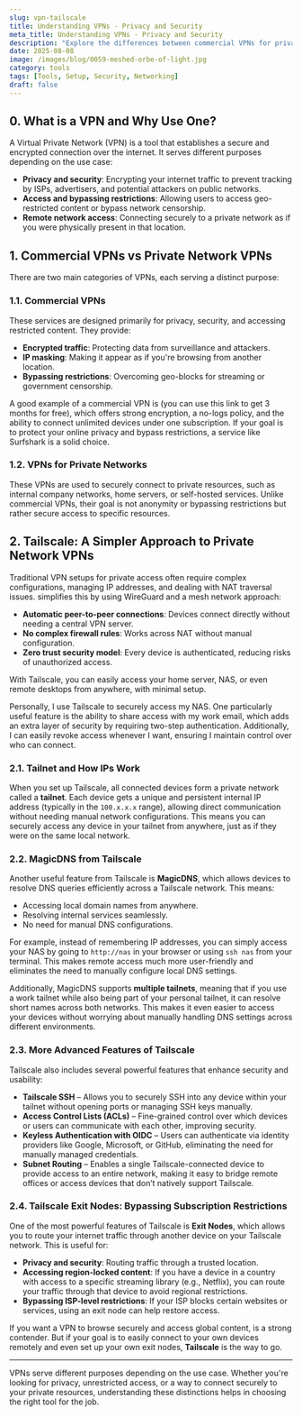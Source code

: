 ```yaml
---
slug: vpn-tailscale
title: Understanding VPNs - Privacy and Security
meta_title: Understanding VPNs - Privacy and Security
description: "Explore the differences between commercial VPNs for privacy and security and private network VPNs for secure remote access. Learn how Tailscale simplifies private VPN setups and how exit nodes can help bypass restrictions."
date: 2025-08-08
image: /images/blog/0059-meshed-orbe-of-light.jpg
category: tools
tags: [Tools, Setup, Security, Networking]
draft: false
---
```


## 0. What is a VPN and Why Use One?
A Virtual Private Network (VPN) is a tool that establishes a secure and encrypted connection over the internet. It serves different purposes depending on the use case:

- **Privacy and security**: Encrypting your internet traffic to prevent tracking by ISPs, advertisers, and potential attackers on public networks.
- **Access and bypassing restrictions**: Allowing users to access geo-restricted content or bypass network censorship.
- **Remote network access**: Connecting securely to a private network as if you were physically present in that location.

## 1. Commercial VPNs vs Private Network VPNs
There are two main categories of VPNs, each serving a distinct purpose:

### 1.1. Commercial VPNs
These services are designed primarily for privacy, security, and accessing restricted content. They provide:

- **Encrypted traffic**: Protecting data from surveillance and attackers.
- **IP masking**: Making it appear as if you're browsing from another location.
- **Bypassing restrictions**: Overcoming geo-blocks for streaming or government censorship.

A good example of a commercial VPN is <FancyLink linkText="Surfshark" url="https://surfshark.club/friend/FgNz9XN5"/> (you can use this link to get 3 months for free), which offers strong encryption, a no-logs policy, and the ability to connect unlimited devices under one subscription. If your goal is to protect your online privacy and bypass restrictions, a service like Surfshark is a solid choice.

### 1.2. VPNs for Private Networks
These VPNs are used to securely connect to private resources, such as internal company networks, home servers, or self-hosted services. Unlike commercial VPNs, their goal is not anonymity or bypassing restrictions but rather secure access to specific resources.

## 2. Tailscale: A Simpler Approach to Private Network VPNs
Traditional VPN setups for private access often require complex configurations, managing IP addresses, and dealing with NAT traversal issues. <FancyLink linkText="Tailscale" url="https://tailscale.com/"/> simplifies this by using WireGuard and a mesh network approach:

- **Automatic peer-to-peer connections**: Devices connect directly without needing a central VPN server.
- **No complex firewall rules**: Works across NAT without manual configuration.
- **Zero trust security model**: Every device is authenticated, reducing risks of unauthorized access.

With Tailscale, you can easily access your home server, NAS, or even remote desktops from anywhere, with minimal setup.

Personally, I use Tailscale to securely access my NAS. One particularly useful feature is the ability to share access with my work email, which adds an extra layer of security by requiring two-step authentication. Additionally, I can easily revoke access whenever I want, ensuring I maintain control over who can connect.

### 2.1. Tailnet and How IPs Work
When you set up Tailscale, all connected devices form a private network called a **tailnet**. Each device gets a unique and persistent internal IP address (typically in the `100.x.x.x` range), allowing direct communication without needing manual network configurations. This means you can securely access any device in your tailnet from anywhere, just as if they were on the same local network.

### 2.2. MagicDNS from Tailscale
Another useful feature from Tailscale is **MagicDNS**, which allows devices to resolve DNS queries efficiently across a Tailscale network. This means:

- Accessing local domain names from anywhere.
- Resolving internal services seamlessly.
- No need for manual DNS configurations.

For example, instead of remembering IP addresses, you can simply access your NAS by going to `http://nas` in your browser or using `ssh nas` from your terminal. This makes remote access much more user-friendly and eliminates the need to manually configure local DNS settings.

Additionally, MagicDNS supports **multiple tailnets**, meaning that if you use a work tailnet while also being part of your personal tailnet, it can resolve short names across both networks. This makes it even easier to access your devices without worrying about manually handling DNS settings across different environments.

### 2.3. More Advanced Features of Tailscale
Tailscale also includes several powerful features that enhance security and usability:

- **Tailscale SSH** – Allows you to securely SSH into any device within your tailnet without opening ports or managing SSH keys manually.
- **Access Control Lists (ACLs)** – Fine-grained control over which devices or users can communicate with each other, improving security.
- **Keyless Authentication with OIDC** – Users can authenticate via identity providers like Google, Microsoft, or GitHub, eliminating the need for manually managed credentials.
- **Subnet Routing** – Enables a single Tailscale-connected device to provide access to an entire network, making it easy to bridge remote offices or access devices that don’t natively support Tailscale.

### 2.4. Tailscale Exit Nodes: Bypassing Subscription Restrictions
One of the most powerful features of Tailscale is **Exit Nodes**, which allows you to route your internet traffic through another device on your Tailscale network. This is useful for:

- **Privacy and security**: Routing traffic through a trusted location.
- **Accessing region-locked content**: If you have a device in a country with access to a specific streaming library (e.g., Netflix), you can route your traffic through that device to avoid regional restrictions.
- **Bypassing ISP-level restrictions**: If your ISP blocks certain websites or services, using an exit node can help restore access.

If you want a VPN to browse securely and access global content, <FancyLink linkText="Surfshark" url="https://surfshark.club/friend/FgNz9XN5"/> is a strong contender. But if your goal is to easily connect to your own devices remotely and even set up your own exit nodes, **Tailscale** is the way to go.

---

VPNs serve different purposes depending on the use case. Whether you're looking for privacy, unrestricted access, or a way to connect securely to your private resources, understanding these distinctions helps in choosing the right tool for the job.
